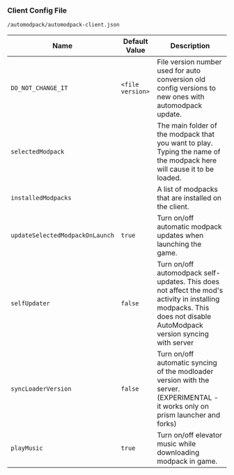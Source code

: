 ### Client Config File

`/automodpack/automodpack-client.json`

| Name                            | Default Value    | Description                                                                                                                                                         |
|---------------------------------|------------------|---------------------------------------------------------------------------------------------------------------------------------------------------------------------|
| `DO_NOT_CHANGE_IT`              | `<file version>` | File version number used for auto conversion old config versions to new ones with automodpack update.                                                               |
| `selectedModpack`               |                  | The main folder of the modpack that you want to play. Typing the name of the modpack here will cause it to be loaded.                                               |
| `installedModpacks`             |                  | A list of modpacks that are installed on the client.                                                                                                                |
| `updateSelectedModpackOnLaunch` | `true`           | Turn on/off automatic modpack updates when launching the game.                                                                                                      |
| `selfUpdater`                   | `false`          | Turn on/off automodpack self-updates. This does not affect the mod's activity in installing modpacks. This does not disable AutoModpack version syncing with server |
| `syncLoaderVersion`             | `false`          | Turn on/off automatic syncing of the modloader version with the server. (EXPERIMENTAL - it works only on prism launcher and forks)                                  |
| `playMusic`                     | `true`           | Turn on/off elevator music while downloading modpack in game.                                                                                                       |
